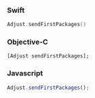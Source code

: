 <Tabs>
<Tab sync="swift">

### Swift

```swift
Adjust.sendFirstPackages()
```

</Tab>
<Tab sync="objc">

### Objective-C

```objc
[Adjust sendFirstPackages];
```

</Tab>
<Tab sync="js">

### Javascript

```js
Adjust.sendFirstPackages();
```

</Tab>
</Tabs>
